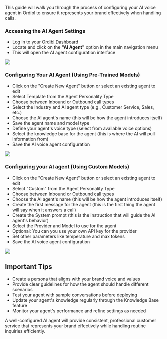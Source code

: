 
This guide will walk you through the process of configuring your AI voice agent in Ordibl to ensure it represents your brand effectively when handling calls.

### Accessing the AI Agent Settings

- Log in to your [Ordibl Dashboard](https://app.ordibl.ai)
- Locate and click on the **"AI Agent"** option in the main navigation menu
- This will open the AI agent configuration interface
<Frame caption="Ordibl AI Agent">
  <img src="/images/ai-agent-dashboard.png" />
</Frame>

### Configuring Your AI Agent (Using Pre-Trained Models)

- Click on the "Create New Agent" button or select an existing agent to edit
- Select Template from the Agent Personality Type
- Choose between Inbound or Outbound call types
- Select the Industry and AI agent type (e.g., Customer Service, Sales, etc.)
- Choose the AI agent's name (this will be how the agent introduces itself)
- Save the agent name and model type
- Define your agent's voice type (select from available voice options)
- Select the knowledge base for the agent (this is where the AI will pull information from)
- Save the AI voice agent configuration
<Frame caption="Ordibl AI Agent Custom">
  <img src="/images/ai-agent-template.png" />
</Frame>

### Configuring your AI agent (Using Custom Models)
- Click on the "Create New Agent" button or select an existing agent to edit
- Select "Custom" from the Agent Personality Type
- Choose between Inbound or Outbound call types
- Choose the AI agent's name (this will be how the agent introduces itself)
- Create the first message for the agent (this is the first thing the agent will say when it answers a call)
- Create the System prompt (this is the instruction that will guide the AI agent's behavior)
- Select the Provider and Model to use for the agent
- Optional: You can you use your own API key for the provider
- Set other parameters like temperature and max tokens
- Save the AI voice agent configuration
<Frame caption="Ordibl AI Agent Custom">
  <img src="/images/ai-agent-custom.png" />
</Frame>



## Important Tips

- Create a persona that aligns with your brand voice and values
- Provide clear guidelines for how the agent should handle different scenarios
- Test your agent with sample conversations before deploying
- Update your agent's knowledge regularly through the Knowledge Base feature
- Monitor your agent's performance and refine settings as needed

A well-configured AI agent will provide consistent, professional customer service that represents your brand effectively while handling routine inquiries efficiently.